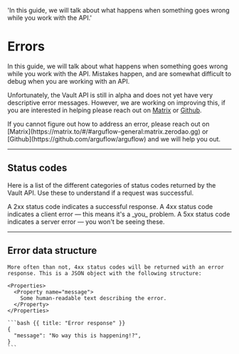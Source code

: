  'In this guide, we will talk about what happens when something goes wrong while you work with the API.'

# Errors

In this guide, we will talk about what happens when something goes wrong while you work with the API. Mistakes happen, and are somewhat difficult to debug when you are working with an API. 

Unfortunately, the Vault API is still in alpha and does not yet have very descriptive error messages. However, we are working on improving this, if you are interested in helping please reach out on [Matrix](https://matrix.to/#/#arguflow-general:matrix.zerodao.gg) or [Github](https://github.com/arguflow/arguflow).

<Note>
  If you cannot figure out how to address an error, please reach out on
  [Matrix](https://matrix.to/#/#arguflow-general:matrix.zerodao.gg) or
  [Github](https://github.com/arguflow/arguflow) and we will help you out.
</Note>

---

## Status codes

Here is a list of the different categories of status codes returned by the Vault API. Use these to understand if a request was successful.

<Properties>
  <Property name="2xx">
    A 2xx status code indicates a successful response.
  </Property>
  <Property name="4xx">
    A 4xx status code indicates a client error — this means it's a _you_
    problem.
  </Property>
  <Property name="5xx">
    A 5xx status code indicates a server error — you won't be seeing these.
  </Property>
</Properties>

---

## Error data structure

<Row>
  <Col>

    More often than not, 4xx status codes will be returned with an error response. This is a JSON object with the following structure:

    <Properties>
      <Property name="message">
        Some human-readable text describing the error.
      </Property>
    </Properties>

  </Col>
  <Col>

    ```bash {{ title: "Error response" }}
    {
      "message": "No way this is happening!?",
    }
    ```

  </Col>
</Row>
